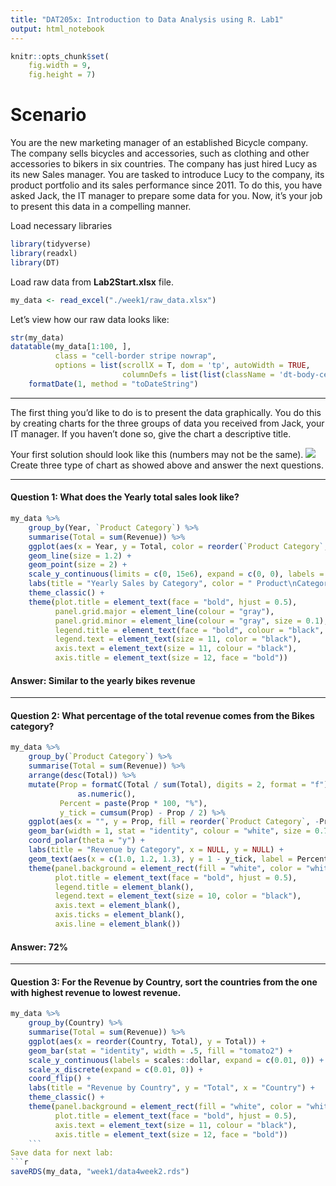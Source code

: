 ```yaml
---
title: "DAT205x: Introduction to Data Analysis using R. Lab1"
output: html_notebook
---
```


```r
knitr::opts_chunk$set(
    fig.width = 9,
    fig.height = 7)
```

# Scenario

You are the new marketing manager of an established Bicycle company. The company sells bicycles and accessories, such as clothing and other accessories to bikers in six countries. The company has just hired Lucy as its new Sales manager. You are tasked to introduce Lucy to the company, its product portfolio and its sales performance since 2011. To do this, you have asked Jack, the IT manager to prepare some data for you. Now, it's your job to present this data in a compelling manner.  

Load necessary libraries
```r
library(tidyverse)
library(readxl)
library(DT)
```
Load raw data from **Lab2Start.xlsx** file.
```r
my_data <- read_excel("./week1/raw_data.xlsx")
```
Let's view how our raw data looks like:  
```r
str(my_data)
datatable(my_data[1:100, ],
          class = "cell-border stripe nowrap",
          options = list(scrollX = T, dom = 'tp', autoWidth = TRUE,
                         columnDefs = list(list(className = 'dt-body-center', targets = "_all")))) %>% 
    formatDate(1, method = "toDateString")
```

---

The first thing you'd like to do is to present the data graphically. You do this by creating charts for the three groups of data you received from Jack, your IT manager. If you haven't done so, give the chart a descriptive title.  

Your first solution should look like this (numbers may not be the same).
![](../img/mod1-lab1-img1.png)
Create three type of chart as showed above and answer the next questions.  

---

#### **Question 1:** What does the Yearly total sales look like?  
```r
my_data %>%
    group_by(Year, `Product Category`) %>%
    summarise(Total = sum(Revenue)) %>%
    ggplot(aes(x = Year, y = Total, color = reorder(`Product Category`, -Total))) +
    geom_line(size = 1.2) +
    geom_point(size = 2) +
    scale_y_continuous(limits = c(0, 15e6), expand = c(0, 0), labels = scales::dollar) +
    labs(title = "Yearly Sales by Category", color = " Product\nCategory") +
    theme_classic() +
    theme(plot.title = element_text(face = "bold", hjust = 0.5),
          panel.grid.major = element_line(colour = "gray"),
          panel.grid.minor = element_line(colour = "gray", size = 0.1),
          legend.title = element_text(face = "bold", colour = "black", size = 12),
          legend.text = element_text(size = 11, color = "black"),
          axis.text = element_text(size = 11, colour = "black"),
          axis.title = element_text(size = 12, face = "bold"))
```

#### **Answer:** Similar to the yearly bikes revenue   

---

#### **Question 2:** What percentage of the total revenue comes from the Bikes category?   
```r
my_data %>%
    group_by(`Product Category`) %>%
    summarise(Total = sum(Revenue)) %>%
    arrange(desc(Total)) %>%
    mutate(Prop = formatC(Total / sum(Total), digits = 2, format = "f") %>%
               as.numeric(),
           Percent = paste(Prop * 100, "%"),
           y_tick = cumsum(Prop) - Prop / 2) %>%
    ggplot(aes(x = "", y = Prop, fill = reorder(`Product Category`, -Prop))) +
    geom_bar(width = 1, stat = "identity", colour = "white", size = 0.7) +
    coord_polar(theta = "y") +
    labs(title = "Revenue by Category", x = NULL, y = NULL) +
    geom_text(aes(x = c(1.0, 1.2, 1.3), y = 1 - y_tick, label = Percent), size = 5) +
    theme(panel.background = element_rect(fill = "white", color = "white"),
          plot.title = element_text(face = "bold", hjust = 0.5),
          legend.title = element_blank(),
          legend.text = element_text(size = 10, color = "black"),
          axis.text = element_blank(),
          axis.ticks = element_blank(),
          axis.line = element_blank())
```

#### **Answer:** 72%  

---

#### **Question 3:** For the Revenue by Country, sort the countries from the one with highest revenue to lowest revenue.   
```r
my_data %>%
    group_by(Country) %>%
    summarise(Total = sum(Revenue)) %>%
    ggplot(aes(x = reorder(Country, Total), y = Total)) +
    geom_bar(stat = "identity", width = .5, fill = "tomato2") +
    scale_y_continuous(labels = scales::dollar, expand = c(0.01, 0)) +
    scale_x_discrete(expand = c(0.01, 0)) +
    coord_flip() +
    labs(title = "Revenue by Country", y = "Total", x = "Country") +
    theme_classic() +
    theme(panel.background = element_rect(fill = "white", color = "white"),
          plot.title = element_text(face = "bold", hjust = 0.5),
          axis.text = element_text(size = 11, colour = "black"),
          axis.title = element_text(size = 12, face = "bold"))
    ```
Save data for next lab:
```r
saveRDS(my_data, "week1/data4week2.rds")
```
